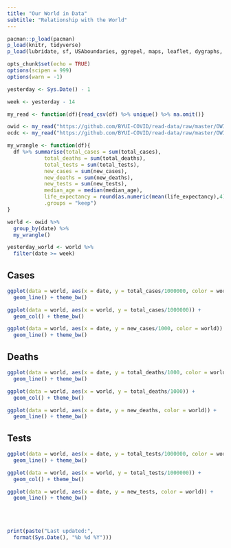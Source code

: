 ```yaml
---
title: "Our World in Data"
subtitle: "Relationship with the World"
---
```


```r
pacman::p_load(pacman)
p_load(knitr, tidyverse)
p_load(lubridate, sf, USAboundaries, ggrepel, maps, leaflet, dygraphs, data.table, DT)

opts_chunk$set(echo = TRUE)
options(scipen = 999)
options(warn = -1) 

yesterday <- Sys.Date() - 1

week <- yesterday - 14

my_read <- function(df){read_csv(df) %>% unique() %>% na.omit()}

owid <- my_read("https://github.com/BYUI-COVID/read-data/raw/master/OWID/owid_data.csv") 
ecdc <- my_read("https://github.com/BYUI-COVID/read-data/raw/master/OWID/owid_ecdc.csv") 
```

```r
my_wrangle <- function(df){
  df %>% summarise(total_cases = sum(total_cases), 
            total_deaths = sum(total_deaths), 
            total_tests = sum(total_tests), 
            new_cases = sum(new_cases),
            new_deaths = sum(new_deaths),
            new_tests = sum(new_tests),
            median_age = median(median_age),
            life_expectancy = round(as.numeric(mean(life_expectancy),4)), 
            .groups = "keep")
}
```

```r
world <- owid %>% 
  group_by(date) %>% 
  my_wrangle()

yesterday_world <- world %>% 
  filter(date >= week) 
```

## Cases

```r
ggplot(data = world, aes(x = date, y = total_cases/1000000, color = world)) +
  geom_line() + theme_bw()
```

```r
ggplot(data = world, aes(x = world, y = total_cases/1000000)) +
  geom_col() + theme_bw()
```

```r
ggplot(data = world, aes(x = date, y = new_cases/1000, color = world)) +
  geom_line() + theme_bw()
```

## Deaths

```r
ggplot(data = world, aes(x = date, y = total_deaths/1000, color = world)) +
  geom_line() + theme_bw()
```

```r
ggplot(data = world, aes(x = world, y = total_deaths/1000)) +
  geom_col() + theme_bw()
```

```r
ggplot(data = world, aes(x = date, y = new_deaths, color = world)) +
  geom_line() + theme_bw()
```

## Tests

```r
ggplot(data = world, aes(x = date, y = total_tests/1000000, color = world)) +
  geom_line() + theme_bw()
```

```r
ggplot(data = world, aes(x = world, y = total_tests/1000000)) +
  geom_col() + theme_bw()
```

```r
ggplot(data = world, aes(x = date, y = new_tests, color = world)) +
  geom_line() + theme_bw()
```

<br /><br />

```r
print(paste("Last updated:", 
  format(Sys.Date(), "%b %d %Y")))
```